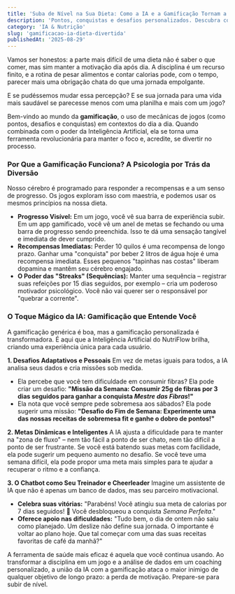 ```yaml
---
title: 'Suba de Nível na Sua Dieta: Como a IA e a Gamificação Tornam a Jornada Divertida'
description: 'Pontos, conquistas e desafios personalizados. Descubra como a união da psicologia dos jogos com a inteligência artificial pode ser a arma secreta para manter sua motivação em alta.'
category: 'IA & Nutrição'
slug: 'gamificacao-ia-dieta-divertida'
publishedAt: '2025-08-29'
---
```


Vamos ser honestos: a parte mais difícil de uma dieta não é saber o que comer, mas sim manter a motivação dia após dia. A disciplina é um recurso finito, e a rotina de pesar alimentos e contar calorias pode, com o tempo, parecer mais uma obrigação chata do que uma jornada empolgante.

E se pudéssemos mudar essa percepção? E se sua jornada para uma vida mais saudável se parecesse menos com uma planilha e mais com um jogo?

Bem-vindo ao mundo da **gamificação**, o uso de mecânicas de jogos (como pontos, desafios e conquistas) em contextos do dia a dia. Quando combinada com o poder da Inteligência Artificial, ela se torna uma ferramenta revolucionária para manter o foco e, acredite, se divertir no processo.

### Por Que a Gamificação Funciona? A Psicologia por Trás da Diversão
Nosso cérebro é programado para responder a recompensas e a um senso de progresso. Os jogos exploram isso com maestria, e podemos usar os mesmos princípios na nossa dieta.

* **Progresso Visível:** Em um jogo, você vê sua barra de experiência subir. Em um app gamificado, você vê um anel de metas se fechando ou uma barra de progresso sendo preenchida. Isso te dá uma sensação tangível e imediata de dever cumprido.
* **Recompensas Imediatas:** Perder 10 quilos é uma recompensa de longo prazo. Ganhar uma "conquista" por beber 2 litros de água hoje é uma recompensa imediata. Esses pequenos "tapinhas nas costas" liberam dopamina e mantêm seu cérebro engajado.
* **O Poder das "Streaks" (Sequências):** Manter uma sequência – registrar suas refeições por 15 dias seguidos, por exemplo – cria um poderoso motivador psicológico. Você não vai querer ser o responsável por "quebrar a corrente".

### O Toque Mágico da IA: Gamificação que Entende Você
A gamificação genérica é boa, mas a gamificação personalizada é transformadora. É aqui que a Inteligência Artificial do NutriFlow brilha, criando uma experiência única para cada usuário.

**1. Desafios Adaptativos e Pessoais**
Em vez de metas iguais para todos, a IA analisa seus dados e cria missões sob medida.
* Ela percebe que você tem dificuldade em consumir fibras? Ela pode criar um desafio: **"Missão da Semana: Consumir 25g de fibras por 3 dias seguidos para ganhar a conquista *Mestre das Fibras*!"**
* Ela nota que você sempre pede sobremesa aos sábados? Ela pode sugerir uma missão: **"Desafio do Fim de Semana: Experimente uma das nossas receitas de sobremesa fit e ganhe o dobro de pontos!"**

**2. Metas Dinâmicas e Inteligentes**
A IA ajusta a dificuldade para te manter na "zona de fluxo" – nem tão fácil a ponto de ser chato, nem tão difícil a ponto de ser frustrante. Se você está batendo suas metas com facilidade, ela pode sugerir um pequeno aumento no desafio. Se você teve uma semana difícil, ela pode propor uma meta mais simples para te ajudar a recuperar o ritmo e a confiança.

**3. O Chatbot como Seu Treinador e Cheerleader**
Imagine um assistente de IA que não é apenas um banco de dados, mas seu parceiro motivacional.
* **Celebra suas vitórias:** "Parabéns! Você atingiu sua meta de calorias por 7 dias seguidos! 🎉 Você desbloqueou a conquista *Semana Perfeita*."
* **Oferece apoio nas dificuldades:** "Tudo bem, o dia de ontem não saiu como planejado. Um deslize não define sua jornada. O importante é voltar ao plano hoje. Que tal começar com uma das suas receitas favoritas de café da manhã?"

A ferramenta de saúde mais eficaz é aquela que você continua usando. Ao transformar a disciplina em um jogo e a análise de dados em um coaching personalizado, a união da IA com a gamificação ataca o maior inimigo de qualquer objetivo de longo prazo: a perda de motivação. Prepare-se para subir de nível.

